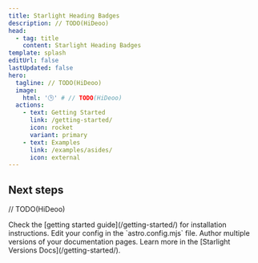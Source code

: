 ```yaml
---
title: Starlight Heading Badges
description: // TODO(HiDeoo)
head:
  - tag: title
    content: Starlight Heading Badges
template: splash
editUrl: false
lastUpdated: false
hero:
  tagline: // TODO(HiDeoo)
  image:
    html: '🕒' # // TODO(HiDeoo)
  actions:
    - text: Getting Started
      link: /getting-started/
      icon: rocket
      variant: primary
    - text: Examples
      link: /examples/asides/
      icon: external
---
```



## Next steps

// TODO(HiDeoo)

<CardGrid stagger>
  <Card title="Install the plugin" icon="puzzle">
    Check the [getting started guide](/getting-started/) for installation
    instructions.
  </Card>
  <Card title="Configure the plugin" icon="rocket">
    Edit your config in the `astro.config.mjs` file.
  </Card>
  <Card title="Version your documentation" icon="seti:clock">
    Author multiple versions of your documentation pages.
  </Card>
  <Card title="Read the docs" icon="open-book">
    Learn more in the [Starlight Versions Docs](/getting-started/).
  </Card>
</CardGrid>
